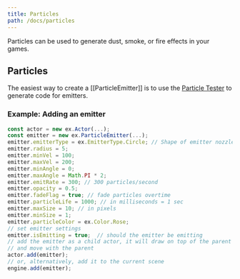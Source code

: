 ```yaml
---
title: Particles
path: /docs/particles
---
```


Particles can be used to generate dust, smoke, or fire effects in your games.

## Particles

The easiest way to create a [[ParticleEmitter]] is to use the
[Particle Tester](https://excaliburjs.com/particle-tester/) to generate code for emitters.

### Example: Adding an emitter

```js
const actor = new ex.Actor(...);
const emitter = new ex.ParticleEmitter(...);
emitter.emitterType = ex.EmitterType.Circle; // Shape of emitter nozzle
emitter.radius = 5;
emitter.minVel = 100;
emitter.maxVel = 200;
emitter.minAngle = 0;
emitter.maxAngle = Math.PI * 2;
emitter.emitRate = 300; // 300 particles/second
emitter.opacity = 0.5;
emitter.fadeFlag = true; // fade particles overtime
emitter.particleLife = 1000; // in milliseconds = 1 sec
emitter.maxSize = 10; // in pixels
emitter.minSize = 1;
emitter.particleColor = ex.Color.Rose;
// set emitter settings
emitter.isEmitting = true;  // should the emitter be emitting
// add the emitter as a child actor, it will draw on top of the parent actor
// and move with the parent
actor.add(emitter);
// or, alternatively, add it to the current scene
engine.add(emitter);
```

